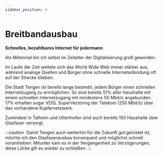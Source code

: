 ```yaml
---
sidebar_position: 4
---
```


# Breitbandausbau

**Schnelles, bezahlbares Internet für jedermann**

Als Millennial bin ich selbst im Zeitalter der Digitalisierung groß geworden.

Im Laufe der Zeit weitete sich das World Wide Web immer stärker aus,
während analoge Quellen und Bürger ohne schnelle Internetanbindung oft auf der Strecke blieben.

Die Stadt Tengen ist bereits lange bestrebt, jedem Bürger einen schnellen Internetzugang zu ermöglichen.
So sind bereits 51% aller Haushalte mit einem schnellen Internetzugang mit mindestens 50 Mbit/s
angebunden. 17% erhalten sogar VDSL SuperVectoring der Telekom (250 Mbit/s) über das vorhandene
Kupfernetzwerk.

Zumindest in Talheim und Uttenhofen sind auch bereits 150 Haushalte über Glasfaser versorgt.

:::caution ‎
Damit Tengen auch weiterhin für die Zukunft gut gerüstet ist, möchte ich den Glasfaserausbau
konsequent und möglichst schnell vorantreiben. Mitunter kam es in der Vergangenheit zu Verzögerungen,
diese Lücke gilt es wieder zu schließen.
:::
